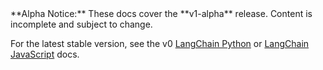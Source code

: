 <Warning>
**Alpha Notice:** These docs cover the **v1-alpha** release. Content is incomplete and subject to change.

For the latest stable version, see the v0 [LangChain Python](https://python.langchain.com/docs/introduction/) or [LangChain JavaScript](https://js.langchain.com/docs/introduction/) docs.
</Warning>
